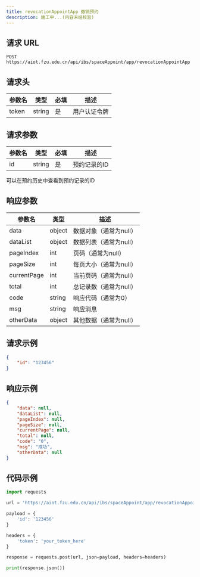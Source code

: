 ```yaml
---
title: revocationAppointApp 撤销预约
description: 施工中...(内容未经校验)
---
```


## 请求 URL

```http
POST https://aiot.fzu.edu.cn/api/ibs/spaceAppoint/app/revocationAppointApp
```

## 请求头

| 参数名 | 类型   | 必填 | 描述         |
| ------ | ------ | ---- | ------------ |
| token  | string | 是   | 用户认证令牌 |

## 请求参数

| 参数名 | 类型   | 必填 | 描述         |
| ------ | ------ | ---- | ------------ |
| id     | string | 是   | 预约记录的ID |

<Note type="note" title="Note">
可以在预约历史中查看到预约记录的ID
</Note>

## 响应参数

| 参数名      | 类型   | 描述                   |
| ----------- | ------ | ---------------------- |
| data        | object | 数据对象（通常为null） |
| dataList    | object | 数据列表（通常为null） |
| pageIndex   | int    | 页码（通常为null）     |
| pageSize    | int    | 每页大小（通常为null） |
| currentPage | int    | 当前页码（通常为null） |
| total       | int    | 总记录数（通常为null） |
| code        | string | 响应代码（通常为0）    |
| msg         | string | 响应消息               |
| otherData   | object | 其他数据（通常为null） |

## 请求示例

```json
{
    "id": "123456"
}
```

## 响应示例

```json
{
    "data": null,
    "dataList": null,
    "pageIndex": null,
    "pageSize": null,
    "currentPage": null,
    "total": null,
    "code": "0",
    "msg": "成功",
    "otherData": null
}
```

## 代码示例

```python
import requests

url = 'https://aiot.fzu.edu.cn/api/ibs/spaceAppoint/app/revocationAppointApp'

payload = {
    'id': '123456'
}

headers = {
    'token': 'your_token_here'
}

response = requests.post(url, json=payload, headers=headers)

print(response.json())
```